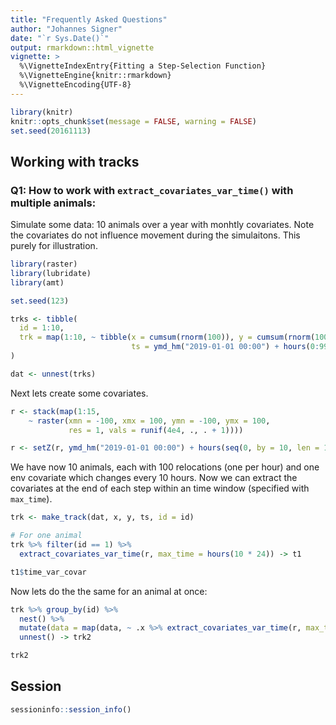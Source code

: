 ```yaml
---
title: "Frequently Asked Questions"
author: "Johannes Signer"
date: "`r Sys.Date()`"
output: rmarkdown::html_vignette
vignette: >
  %\VignetteIndexEntry{Fitting a Step-Selection Function}
  %\VignetteEngine{knitr::rmarkdown}
  %\VignetteEncoding{UTF-8}
---
```


```r
library(knitr)
knitr::opts_chunk$set(message = FALSE, warning = FALSE)
set.seed(20161113)
```


## Working with tracks

### Q1: How to work with `extract_covariates_var_time()` with multiple animals:

Simulate some data: 10 animals over a year with monhtly covariates. Note the covariates do not influence movement during the simulaitons. This purely for illustration. 

```r
library(raster)
library(lubridate)
library(amt)

set.seed(123)

trks <- tibble(
  id = 1:10, 
  trk = map(1:10, ~ tibble(x = cumsum(rnorm(100)), y = cumsum(rnorm(100)), 
                           ts = ymd_hm("2019-01-01 00:00") + hours(0:99)))
)

dat <- unnest(trks)

```

Next lets create some covariates.

```r
r <- stack(map(1:15, 
    ~ raster(xmn = -100, xmx = 100, ymn = -100, ymx = 100, 
             res = 1, vals = runif(4e4, ., . + 1))))

r <- setZ(r, ymd_hm("2019-01-01 00:00") + hours(seq(0, by = 10, len = 15)))
```

We have now 10 animals, each with 100 relocations (one per hour) and one env covariate which changes every 10 hours. 
Now we can extract the covariates at the end of each step within an time window (specified with `max_time`). 


```r
trk <- make_track(dat, x, y, ts, id = id)

# For one animal
trk %>% filter(id == 1) %>% 
  extract_covariates_var_time(r, max_time = hours(10 * 24)) -> t1

t1$time_var_covar

```
Now lets do the the same for an animal at once:

```r
trk %>% group_by(id) %>% 
  nest() %>% 
  mutate(data = map(data, ~ .x %>% extract_covariates_var_time(r, max_time = hours(10 * 24)))) %>% 
  unnest() -> trk2

trk2

```




## Session

```r
sessioninfo::session_info()
```


